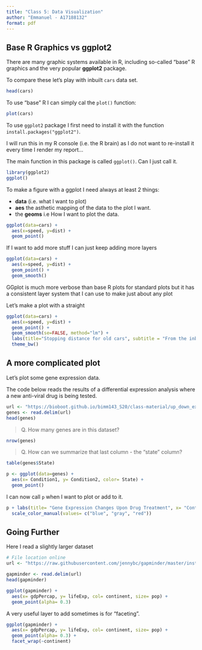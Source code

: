 ```yaml
---
title: "Class 5: Data Visualization"
author: "Emmanuel - A17188132"
format: pdf
---
```


## Base R Graphics vs ggplot2

There are many graphic systems available in R, including so-called "base" R graphics and the very popular **ggplot2** package.

To compare these let's play with inbuilt `cars` data set.

```r
head(cars)
```

To use "base" R I can simply cal the `plot()` function: 

```r
plot(cars)
```

To use `ggplot2` package I first need to install it with the function `install.packages("ggplot2")`. 

I will run this in my R console (i.e. the R brain) as I do not want to re-install it every time I render my report...

The main function in this package is called `ggplot()`. Can I just call it.

```r
library(ggplot2)
ggplot()
```


To make a figure with a ggplot I need always at least 2 things:

- **data** (i.e. what I want to plot)
- **aes** the asthetic mapping of the data to the plot I want. 
- the **geoms** i.e How I want to plot the data.


```r
ggplot(data=cars) + 
  aes(x=speed, y=dist) +
  geom_point() 
```

If I want to add more stuff I can just keep adding more layers

```r
ggplot(data=cars) + 
  aes(x=speed, y=dist) +
  geom_point() +
  geom_smooth()
```


GGplot is much more verbose than base R plots for standard plots but it has a consistent layer system that I can use to make just about any plot 

Let's make a plot with a straight 

```r
ggplot(data=cars) + 
  aes(x=speed, y=dist) +
  geom_point() +
  geom_smooth(se=FALSE, method="lm") +
  labs(title="Stopping distance for old cars", subtitle = "From the inbuilt cars dataset", caption = "BIMM 143", x = "Speed (mpg)", y = "Stopping Distance (ft)") +
  theme_bw()
```


## A more complicated plot 

Let's plot some gene expression data. 

The code below reads the results of a differential expression analysis where a new anti-viral drug is being tested.

```r
url <- "https://bioboot.github.io/bimm143_S20/class-material/up_down_expression.txt"
genes <- read.delim(url)
head(genes)
```


> Q. How many genes are in this dataset?

```r
nrow(genes)
```

> Q. How can we summarize that last column - the "state" column?

```r
table(genes$State)
```

```r
p <- ggplot(data=genes) +
  aes(x= Condition1, y= Condition2, color= State) +
  geom_point()

```


I can now call `p` when I want to plot or add to it.

```r
p + labs(title= "Gene Expression Changes Upon Drug Treatment", x= "Control", y= "Drug Treated") +
  scale_color_manual(values= c("blue", "gray", "red"))
```

## Going Further

Here I read a slightly larger dataset

```r
# File location online
url <- "https://raw.githubusercontent.com/jennybc/gapminder/master/inst/extdata/gapminder.tsv"

gapminder <- read.delim(url)
head(gapminder)
```


```r
ggplot(gapminder) +
  aes(x= gdpPercap, y= lifeExp, col= continent, size= pop) +
  geom_point(alpha= 0.3)
```


A very useful layer to add sometimes is for "faceting". 

```r
ggplot(gapminder) +
  aes(x= gdpPercap, y= lifeExp, col= continent, size= pop) +
  geom_point(alpha= 0.3) +
  facet_wrap(~continent)
```







